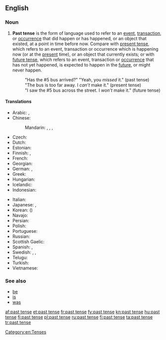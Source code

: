 ==English==

===Noun===
{{wikipedia}}
{{en-noun|head=[[past]] [[tense]]}}

# {{grammar}} '''Past tense''' is the form of language used to refer to an [[event]], [[transaction]], or [[occurrence]] that did happen or has happened, or an object that existed, at a point in time before now. Compare with [[present tense]], which refers to an event, transaction or occurrence which is happening now (or at the [[present]] time), or an object that currently exists; or with [[future tense]], which refers to an event, transaction or [[occurrence]] that has not yet happened, is expected to happen in the [[future]], or might never happen.
#: "Has the #5 bus arrived?" "Yeah, you ''missed'' it." (past tense)
#: "The bus is too far away. I ''can’t'' make it." (present tense)
#: "I saw the #5 bus across the street. I ''won’t'' make it." (future tense)

====Translations====
{{trans-top|form of language}}
* Arabic: {{t-|ar|ماضي|m|tr=māḍī|sc=Arab}}, {{t-|ar|الفعل الماضي|m|tr=al-fiʿl al-māḍī|sc=Arab}}
* Chinese:
*: Mandarin: {{t|cmn|過去時態|sc=Hani}}, {{t|cmn|过去时态|tr=guòqù shítài|sc=Hani}}, {{t|cmn|過去式|sc=Hani}}, {{t|cmn|过去式|tr=guòqù shì|sc=Hani}}
* Czech: {{t-|cs|minulý čas|m}}
* Dutch: {{t+|nl|verleden tijd}}
* Estonian: {{t-|et|minevik}}
* Finnish: {{t+|fi|imperfekti}}, {{t+|fi|kertoma}}
* French: {{t+|fr|passé|m}}
* Georgian: {{t-|ka|ნამყო|tr=namqo|sc=Geor}}
* German: {{t+|de|Vergangenheit|f}}, {{qualifier|preterite}} {{t+|de|Präteritum|n}}
* Greek: {{t+|el|αόριστος|m|tr=aóristos}}
* Hungarian: {{t+|hu|múlt idő}}
* Icelandic: {{t+|is|þátíð|f}}
* Indonesian: {{t-|id|kala lampau}}
{{trans-mid}}
* Italian: {{t+|it|passato|m}}
* Japanese: {{t-|ja|過去時制|tr=かこじせい, kako-jisei|sc=Jpan}}, {{t-|ja|過去形|tr=かこけい, kakokei|sc=Jpan}}
* Korean: {{t+|ko|과거시제|tr=gwageo sije|alt=과거 시제|sc=Kore}} ({{t+|ko|過去時制|sc=Kore}})
* Navajo: {{tø|nv|tʼáá íídą́ą́ʼ}}
* Persian: {{t+|fa|ماضی|tr=mâzi|sc=fa-Arab}}
* Polish: {{t+|pl|czas przeszły|m}}
* Portuguese: {{t-|pt|tempo passado|m}}
* Russian: {{t+|ru|прошедшее время|n|tr=prošédšeje vrémja}}
* Scottish Gaelic: {{t-|gd|tràth caithte|m}}
* Spanish: {{t-|es|tiempo pasado|m}}, {{t+|es|pretérito}}
* Swedish: {{t+|sv|preteritum}}, {{t-|sv|förfluten tid}}, {{t-|sv|imperfekt}}
* Telugu: {{t+|te|భూతకాలము}}
* Turkish: {{t+|tr|geçmiş zaman}}
* Vietnamese: {{t-|vi|thời quá khứ}}
{{trans-bottom}}

===See also===
* [[be]]
* [[is]]
* [[was]]

[[Category:en:Tenses]]

[[af:past tense]]
[[et:past tense]]
[[fr:past tense]]
[[fy:past tense]]
[[kn:past tense]]
[[hu:past tense]]
[[fj:past tense]]
[[pl:past tense]]
[[ru:past tense]]
[[fi:past tense]]
[[ta:past tense]]
[[tr:past tense]]